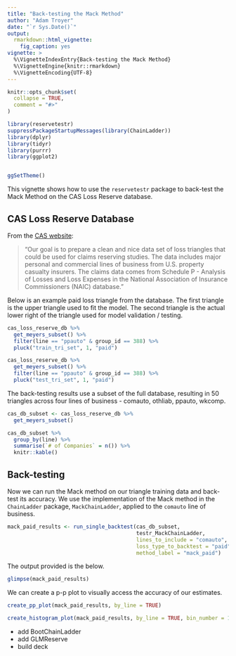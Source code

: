 ```yaml
---
title: "Back-testing the Mack Method"
author: "Adam Troyer"
date: "`r Sys.Date()`"
output: 
  rmarkdown::html_vignette:
    fig_caption: yes
vignette: >
  %\VignetteIndexEntry{Back-testing the Mack Method}
  %\VignetteEngine{knitr::rmarkdown}
  %\VignetteEncoding{UTF-8}
---
```


```r
knitr::opts_chunk$set(
  collapse = TRUE,
  comment = "#>"
)

library(reservetestr)
suppressPackageStartupMessages(library(ChainLadder))
library(dplyr)
library(tidyr)
library(purrr)
library(ggplot2)


ggSetTheme()

```

This vignette shows how to use the `reservetestr` package to back-test the Mack Method on the CAS Loss Reserve database. 

## CAS Loss Reserve Database

From the [CAS website](http://www.casact.org/research/index.cfm?fa=loss_reserves_data):

> "Our goal is to prepare a clean and nice data set of loss triangles that could be used for claims reserving studies.
The data includes major personal and commercial lines of business from U.S. property casualty insurers.
The claims data comes from Schedule P - Analysis of Losses and Loss Expenses
in the National Association of Insurance Commissioners (NAIC) database."

Below is an example paid loss triangle from the database. The first triangle is the upper triangle used to fit the model. The second triangle is the actual lower right of the triangle used for model validation / testing.

```r
cas_loss_reserve_db %>%
  get_meyers_subset() %>%
  filter(line == "ppauto" & group_id == 388) %>%
  pluck("train_tri_set", 1, "paid")
```

```r
cas_loss_reserve_db %>%
  get_meyers_subset() %>%
  filter(line == "ppauto" & group_id == 388) %>%
  pluck("test_tri_set", 1, "paid")
```

The back-testing results use a subset of the full database, resulting in 50 triangles across four lines of business - comauto, othliab, ppauto, wkcomp.

```r
cas_db_subset <- cas_loss_reserve_db %>%
  get_meyers_subset()

cas_db_subset %>%
  group_by(line) %>%
  summarise(`# of Companies` = n()) %>%
  knitr::kable()
```

## Back-testing

Now we can run the Mack method on our triangle training data and back-test its accuracy. We use the implementation of the Mack method in the `ChainLadder` package, `MackChainLadder`, applied to the `comauto` line of business.


```r

mack_paid_results <- run_single_backtest(cas_db_subset, 
                                         testr_MackChainLadder, 
                                         lines_to_include = "comauto",
                                         loss_type_to_backtest = "paid", 
                                         method_label = "mack_paid")

```

The output provided is the below. 

```r

glimpse(mack_paid_results)

```

We can create a p-p plot to visually access the accuracy of our estimates.

```r

create_pp_plot(mack_paid_results, by_line = TRUE)

```


```r

create_histogram_plot(mack_paid_results, by_line = TRUE, bin_number = 10)

```


- add BootChainLadder 
- add GLMReserve
- build deck

